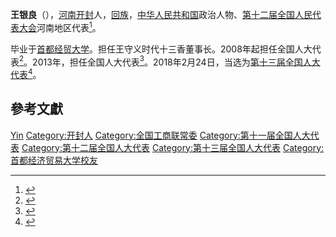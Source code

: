 '''王银良'''（{{bd|1950年||}}），[[河南|河南]][[开封|开封]]人，[[回族|回族]]，[[中华人民共和国|中华人民共和国]]政治人物、[[第十二届全国人民代表大会|第十二届全国人民代表大会]]河南地区代表<ref>{{cite web|author=新华网|title=第十一届全国人大代表|url=http://news.xinhuanet.com/ziliao/2008-03/03/content_7708230.htm?node=36628|publisher=新华网|accessdate=2014-01-07|archive-date=2014-01-10|archive-url=https://web.archive.org/web/20140110211415/http://news.xinhuanet.com/ziliao/2008-03/03/content_7708230.htm?node=36628|dead-url=no}}</ref>。

毕业于[[首都经贸大学|首都经贸大学]]。担任王守义时代十三香董事长。2008年起担任全国人大代表<ref>{{cite news|title=全国人大代表信息-王银良|url= http://210.82.31.1:8084/delegate/viewDelegate.action?dbid=111396|accessdate=2013-04-05|newspaper=全国人大网}}</ref>。2013年，担任全国人大代表<ref>{{cite news|title=全国人大代表信息-王银良|url= http://210.82.31.1:8084/delegate/viewDelegate.action?dbid=121369|accessdate=2013-04-05|newspaper=全国人大网}}</ref>。2018年2月24日，当选为[[第十三届全国人大代表|第十三届全国人大代表]]<ref>{{Cite web|title=（受权发布）中华人民共和国第十三届全国人民代表大会代表名单-中新网|url=http://www.chinanews.com/gn/2018/02-25/8453959.shtml|accessdate=2021-02-13|work=中新网|archive-date=2018-02-27|archive-url=https://web.archive.org/web/20180227031724/http://www.chinanews.com/gn/2018/02-25/8453959.shtml|dead-url=no}}</ref>。

== 參考文獻 ==
{{reflist}}

{{中华全国工商业联合会第十届执行委员会}}

{{Authority control}}

{{DEFAULTSORT:Wang王}}
[[Category:王姓|Yin]]
[[Category:开封人|Category:开封人]]
[[Category:全国工商联常委|Category:全国工商联常委]]
[[Category:第十一届全国人大代表|Category:第十一届全国人大代表]]
[[Category:第十二届全国人大代表|Category:第十二届全国人大代表]]
[[Category:第十三届全国人大代表|Category:第十三届全国人大代表]]
[[Category:首都经济贸易大学校友|Category:首都经济贸易大学校友]]


{{中国政治人物小作品}}